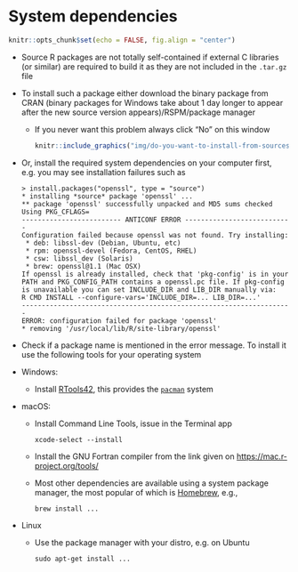 # System dependencies

```r
knitr::opts_chunk$set(echo = FALSE, fig.align = "center")
```

- Source R packages are not totally self-contained if external C libraries (or similar) are required to build it as they are not included in the `.tar.gz` file
- To install such a package either download the binary package from CRAN (binary packages for Windows take about 1 day longer to appear after the new source version appears)/RSPM/package manager
  - If you never want this problem always click "No" on this window  
    ```r
    knitr::include_graphics("img/do-you-want-to-install-from-sources.png")
    ```
- Or, install the required system dependencies on your computer first, e.g. you may see installation failures such as  
  ```
  > install.packages("openssl", type = "source")
  * installing *source* package 'openssl' ...
  ** package 'openssl' successfully unpacked and MD5 sums checked
  Using PKG_CFLAGS=
  ------------------------- ANTICONF ERROR ---------------------------
  Configuration failed because openssl was not found. Try installing:
   * deb: libssl-dev (Debian, Ubuntu, etc)
   * rpm: openssl-devel (Fedora, CentOS, RHEL)
   * csw: libssl_dev (Solaris)
   * brew: openssl@1.1 (Mac OSX)
  If openssl is already installed, check that 'pkg-config' is in your
  PATH and PKG_CONFIG_PATH contains a openssl.pc file. If pkg-config
  is unavailable you can set INCLUDE_DIR and LIB_DIR manually via:
  R CMD INSTALL --configure-vars='INCLUDE_DIR=... LIB_DIR=...'
  --------------------------------------------------------------------
  ERROR: configuration failed for package 'openssl'
  * removing '/usr/local/lib/R/site-library/openssl'
  ```
- Check if a package name is mentioned in the error message. To install it use the following tools for your operating system  
- Windows: 
  - Install [RTools42](https://cran.r-project.org/bin/windows/Rtools/), this provides the [`pacman`](https://github.com/r-windows/docs/blob/master/rtools40.md#system-libraries-and-pacman) system
- macOS: 
  - Install Command Line Tools, issue in the Terminal app
    ```
    xcode-select --install
    ```
  - Install the GNU Fortran compiler from the link given on <https://mac.r-project.org/tools/>
  - Most other dependencies are available using a system package manager, the most popular of which is [Homebrew](https://brew.sh/), e.g.,
    ```
    brew install ...
    ```
- Linux
  - Use the package manager with your distro, e.g. on Ubuntu
    ```
    sudo apt-get install ...
    ```
